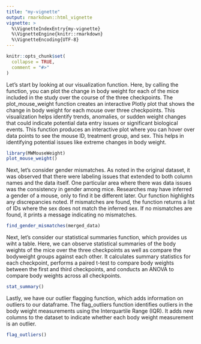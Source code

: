 ```yaml
---
title: "my-vignette"
output: rmarkdown::html_vignette
vignette: >
  %\VignetteIndexEntry{my-vignette}
  %\VignetteEngine{knitr::rmarkdown}
  %\VignetteEncoding{UTF-8}
---
```


```r
knitr::opts_chunk$set(
  collapse = TRUE,
  comment = "#>"
)
```

Let's start by looking at our visualization function. Here, by calling the function, you can plot the change in body weight for each of the mice included in the study over the course of the three checkpoints. The plot_mouse_weight function creates an interactive Plotly plot that shows the change in body weight for each mouse over three checkpoints. This visualization helps identify trends, anomalies, or sudden weight changes that could indicate potential data entry issues or significant biological events. This function produces an interactive plot where you can hover over data points to see the mouse ID, treatment group, and sex. This helps in identifying potential issues like extreme changes in body weight.

```r
library(MWMouseWeight)
plot_mouse_weight()
```

Next, let's consider gender mismatches. As noted in the original dataset, it was observed that there were labeling issues that extended to both column names and the data itself. One particular area where there was data issues was the consistency in gender among mice. Researches may have inferred a gender of a mouse, only to find it be different later. Our function highlights any discrepancies noted. If mismatches are found, the function returns a list of IDs where the sex does not match the inferred sex. If no mismatches are found, it prints a message indicating no mismatches.

```r
find_gender_mismatches(merged_data)
```

Next, let's consider our statistical summaries function, which provides us wiht a table. Here, we can observe statistical summaries of the body weights of the mice over the three checkpoints as well as compare the bodyweight groups against each other. It calculates summary statistics for each checkpoint, performs a paired t-test to compare body weights between the first and third checkpoints, and conducts an ANOVA to compare body weights across all checkpoints.
```r
stat_summary()
```

Lastly, we have our outlier flagging function, which adds information on outliers to our dataframe. The flag_outliers function identifies outliers in the body weight measurements using the Interquartile Range (IQR). It adds new columns to the dataset to indicate whether each body weight measurement is an outlier.
```r
flag_outliers()
```
